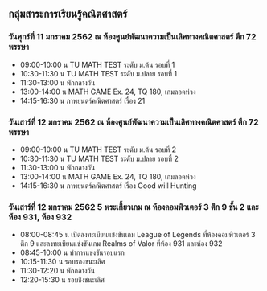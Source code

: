 
## กลุ่มสาระการเรียนรู้คณิตศาสตร์

### วันศุกร์ที่ 11 มกราคม 2562 ณ ห้องศูนย์พัฒนาความเป็นเลิศทางคณิตศาสตร์ ตึก 72 พรรษา

- 09:00-10:00 น TU MATH TEST ระดับ ม.ต้น รอบที่ 1
- 10:30-11:30 น TU MATH TEST ระดับ ม.ปลาย รอบที่ 1
- 11:30-13:00 น พักกลางวัน
- 13:00-14:00 น MATH GAME Ex. 24, TQ 180, เกมลอดห่วง
- 14:15-16:30 น ภาพยนตร์คณิตศาสตร์ เรื่อง 21

### วันเสาร์ที่ 12 มกราคม 2562 ณ ห้องศูนย์พัฒนาความเป็นเลิศทางคณิตศาสตร์ ตึก 72 พรรษา

- 09:00-10:00 น TU MATH TEST ระดับ ม.ต้น รอบที่ 2
- 10:30-11:30 น TU MATH TEST ระดับ ม.ปลาย รอบที่ 2
- 11:30-13:00 น พักกลางวัน
- 13:00-14:00 น MATH GAME Ex. 24, TQ 180, เกมลอดห่วง
- 14:15-16:30 น ภาพยนตร์คณิตศาสตร์ เรื่อง Good will Hunting

### วันเสาร์ที่ 12 มกราคม 2562 5 พระเกี้ยวเกม ณ ห้องคอมพิวเตอร์ 3 ตึก 9 ชั้น 2 และห้อง 931, ห้อง 932

- 08:00-08:45 น เปิดลงทะเบียนแข่งขันเกม League of Legends ที่ห้องคอมพิวเตอร์ 3 ตึก 9 และลงทะเบียนแข่งขันเกม Realms of Valor ที่ห้อง 931 และห้อง 932
- 08:45-10:00 น ทำการแข่งขันรอบแรก
- 10:15-11:30 น รอบรองชนะเลิศ
- 11:30-12:20 น พักกลางวัน
- 12:20-15:30 น รอบชิงชนะเลิศ

